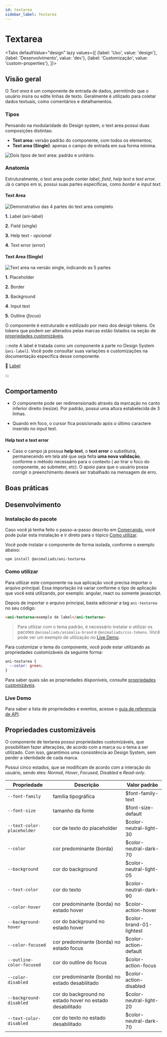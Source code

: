 ```yaml
---
id: textarea
sidebar_label: Textarea
---
```





# Textarea

<Tabs
  defaultValue="design"
  lazy
  values={[
    {label: 'Uso', value: 'design'},
    {label: 'Desenvolvimento', value: 'dev'},
    {label: 'Customização', value: 'custom-properties'},
  ]}>

  <TabItem value="design">

## Visão geral


O *Text area* é um componente de entrada de dados, permitindo que o usuário insira ou edite linhas de texto. Geralmente é utilizado para coletar dados textuais, como comentários e detalhamentos.

### Tipos

Pensando na modularidade do Design system, o text area possui duas composições distintas:

- **Text area:** versão padrão do componente, com todos os elementos;
- **Text area (Single)**: apenas o campo de entrada em sua forma mínima.

<img
  src={textarea_types}
  alt="Dois tipos de text area: padrão e unitário."
/>


### Anatomia

Estruturalmente, o text area pode conter *label*, *field*, *help text* e *text error.* Já o campo em si, possui suas partes específicas, como *border* e *input text.*

#### Text Area

<img
  src={textarea_anatomy}
  alt="Demonstrativo das 4 partes do text area completo"
/>

**1.** Label (ani-label)

**2.** Field (single)

**3.** Help text - *opcional*

**4.** Text error (*error*)


#### Text Area (Single)

<img
  src={textarea_single_anatomy}
  alt="Text area na versão single, indicando as 5 partes"
/>

**1.** Placeholder

**2.** Border

**3.** Background

**4**. Input text

**5.** Outline (*focus*)


O componente é estruturado e estilizado por meio dos design tokens. Os tokens que podem ser alterados pelas marcas estão listados na seção de [propriedades customizáveis](#propriedades-customizáveis).


:::note
A label é tratada como um componente à parte no Design System (`ani-label`). Você pode consultar suas variações e customizações na documentação específica desse componente.

🔗 [Label](/docs/components/label)

:::

## Comportamento

- O componente pode ser redimensionado através da marcação no canto inferior direito (resize). Por padrão, possui uma altura estabelecida de 3 linhas.

- Quando em foco, o cursor fica posicionado após o último caractere inserido no input text.

#### Help text e text error
- Caso o campo já possua **help text**, o **text error** o substituirá, permanecendo em tela até que seja feita **uma nova validação**, conforme o método necessário para o contexto ( ao tirar o foco do componente, ao submeter, etc). O apoio para que o usuário possa corrigir o preenchimento deverá ser trabalhado na mensagem de erro.


## Boas práticas





</TabItem>

<TabItem value="dev">

## Desenvolvimento


### Instalação do pacote

Caso você já tenha feito o passo-a-passo descrito em [Começando](?path=/docs/começando--page),
você pode pular esta instalação e ir direto para o tópico [Como utilizar](#como-utilizar).

Você pode instalar o componente de forma isolada, conforme o exemplo abaixo:

```
npm install @animaliads/ani-textarea
```

### Como utilizar

Para utilizar este componente na sua aplicação você precisa importar o arquivo principal.
Essa importação irá variar conforme o tipo de aplicação que você está utilizando, por exemplo: angular, react ou
somente javascript.

Depois de importar o arquivo principal, basta adicionar a tag `ani-textarea` no seu código:

```html
<ani-textarea>exemplo de label</ani-textarea>
```

> Para utilizar com o tema padrão, é necessário instalar e utilizar os pacotes `@animaliads/animalia-brand`
> e `@animaliads/css-tokens`. Você pode ver um exemplo de utilização no [Live Demo](#live-demo).

Para customizar o tema do componente, você pode estar utilizando as propriedades customizáveis
da seguinte forma:

```css
ani-textarea {
  --color: green;
}
```

Para saber quais são as propriedades disponíveis, consulte [propriedades customizáveis](#propriedades-customizáveis).

### Live Demo

<LiveDemoComponent react="https://stackblitz.com/edit/react-ani-textarea?embed=1&file=src/App.js" />

Para saber a lista de propriedades e eventos, acesse o [guia de referencia de API](/docs/api-textarea--sample).

</TabItem>


  <TabItem value="custom-properties">

## Propriedades customizáveis

O componente de textarea possui propriedades customizáveis, que possibilitam fazer alterações, de acordo com a marca ou o tema a ser utilizado. Com isso, garantimos uma consistência ao Design System, sem perder a identidade de cada marca.

Possui cinco estados, que se modificam de acordo com a interação do usuário, sendo eles: _Normal_, _Hover_, _Focused_, _Disabled_ e _Read-only_.

| Propriedade                | Descrição                                                | Valor padrão             |
| -------------------------- | -------------------------------------------------------- | ------------------------ |
| `--font-family`            | família tipográfica                                      | $font-family-text        |
| `--font-size`              | tamanho da fonte                                         | $font-size-default       |
| `--text-color-placeholder` | cor de texto do placeholder                              | $color-neutral-light-30  |
| `--color`                  | cor predominante (borda)                                 | $color-neutral-dark-70   |
| `--background`             | cor do background                                        | $color-neutral-light-05  |
| `--text-color`             | cor do texto                                             | $color-neutral-dark-90   |
| `--color-hover`            | cor predominante (borda) no estado hover                 | $color-action-hover      |
| `--background-hover`       | cor do background no estado hover                        | $color-brand-01-lightest |
| `--color-focused`          | cor predominante (borda) no estado focus                 | $color-action-default    |
| `--outline-color-focused`  | cor do outline do focus                                  | $color-action-focus      |
| `--color-disabled`         | cor predominante (borda) no estado desabilitado          | $color-action-disabled   |
| `--background-disabled`    | cor do background no estado hover no estado desabilitado | $color-neutral-light-20  |
| `--text-color-disabled`    | cor do texto no estado desabilitado                      | $color-neutral-dark-70   |


</TabItem>
</Tabs>
